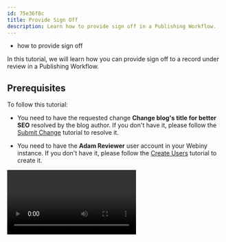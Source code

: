 ```yaml
---
id: 75e36f8c
title: Provide Sign Off
description: Learn how to provide sign off in a Publishing Workflow.
---
```



<Alert type="success" title="WHAT YOU'LL LEARN">

- how to provide sign off

</Alert>

In this tutorial, we will learn how you can provide sign off to a record under review in a Publishing Workflow.

## Prerequisites

To follow this tutorial:

- You need to have the requested change **Change blog's title for better SEO** resolved by the blog author. If you don't have it, please follow the [Submit Change](/docs/{version}/user-guides/apw/essentials/submit-change) tutorial to resolve it.

- You need to have the **Adam Reviewer** user account in your Webiny instance. If you don't have it, please follow the [Create Users](/docs/{version}/user-guides/apw/essentials/apw-user-guides-outline-users-creation) tutorial to create it.

<Video src={provideSignOffVideo} controls={true}/>

1. Log in with the **Adam Reviewer** user account.

2. From the **Side Menu**, click **Publishing Workflows** > **Content Reviews**.

    ✔️ The **Content review dashboard** screen opens.

2. Click the **Black T-Shirt Styling: 5 Timeless Looks for Men** list item.

    ✔️ The record review screen for the record opens.

3. Click on **SEO Review**.

    ✔️ List of the requested changes in SEO review opens.

4. Click on **Change blog's title for better SEO**.

    ✔️ Full details about the change request appear.

5. Under the **Change blog's title for better SEO** change request's details, click **Mark resolved**.

    ✔️ The message "Successfully marked 'Change blog's title for better SEO' as resolved!" displays.

6. Click **✔️ PROVIDE SIGN OFF**.

    ✔️ The message "Sign off provided successfully!" displays.
